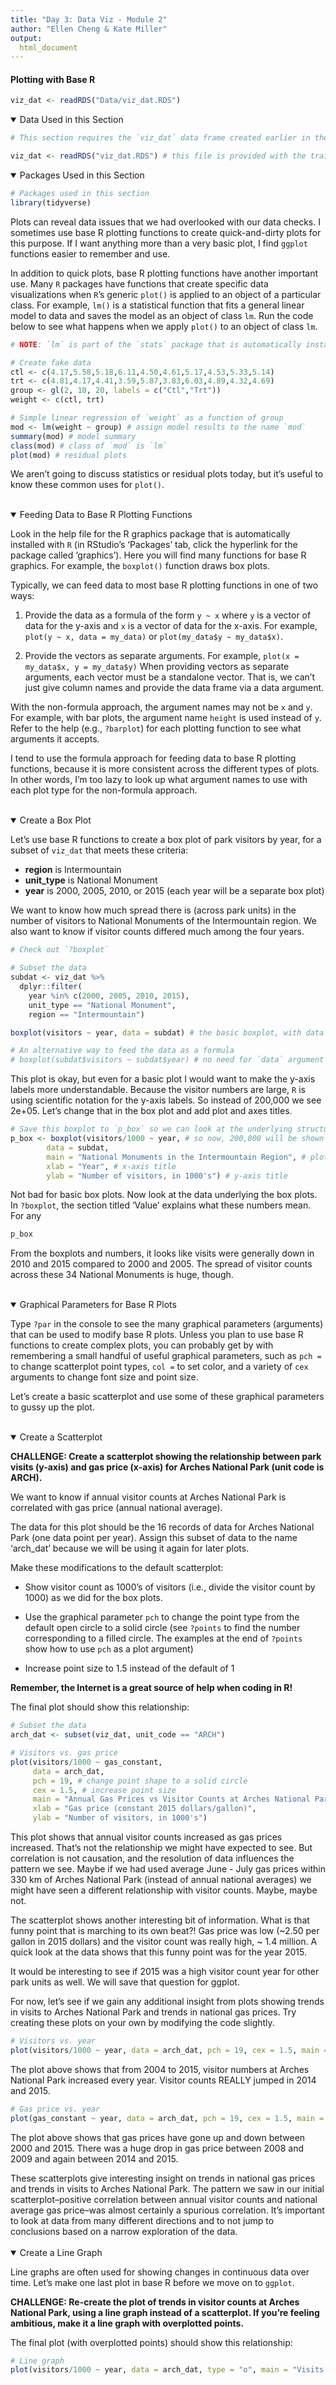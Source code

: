```yaml
---
title: "Day 3: Data Viz - Module 2"
author: "Ellen Cheng & Kate Miller"
output:
  html_document
---
```


#### Plotting with Base R {.tabset}

```r

viz_dat <- readRDS("Data/viz_dat.RDS")
```

<details open><summary class='drop'>Data Used in this Section</summary>
```r

# This section requires the `viz_dat` data frame created earlier in the module. If you don't have this data frames in the global environment, run the code below.

viz_dat <- readRDS("viz_dat.RDS") # this file is provided with the training materials. If this file is not in your current working directory, provide the file path in the function argument
```
</details>

<details open><summary class='drop'>Packages Used in this Section</summary>
```r

# Packages used in this section
library(tidyverse)
```
</details>

Plots can reveal data issues that we had overlooked with our data checks. I sometimes use base R plotting functions to create quick-and-dirty plots for this purpose. If I want anything more than a very basic plot, I find `ggplot` functions easier to remember and use.

In addition to quick plots, base R plotting functions have another important use. Many `R` packages have functions that create specific data visualizations when `R`'s generic `plot()` is applied to an object of a particular class. For example, `lm()` is a statistical function that fits a general linear model to data and saves the model as an object of class `lm`. Run the code below to see what happens when we apply `plot()` to an object of class `lm`.

```r

# NOTE: `lm` is part of the `stats` package that is automatically installed with `R`. This code comes from the Examples section of `?lm`.

# Create fake data
ctl <- c(4.17,5.58,5.18,6.11,4.50,4.61,5.17,4.53,5.33,5.14)
trt <- c(4.81,4.17,4.41,3.59,5.87,3.83,6.03,4.89,4.32,4.69)
group <- gl(2, 10, 20, labels = c("Ctl","Trt"))
weight <- c(ctl, trt)

# Simple linear regression of `weight` as a function of group
mod <- lm(weight ~ group) # assign model results to the name `mod`
summary(mod) # model summary
class(mod) # class of `mod` is `lm`
plot(mod) # residual plots
```

We aren't going to discuss statistics or residual plots today, but it's useful to know these common uses for `plot()`.

<br>
<details open><summary class='drop'>Feeding Data to Base R Plotting Functions</summary>

Look in the help file for the R graphics package that is automatically installed with `R` (in RStudio's 'Packages' tab, click the hyperlink for the package called 'graphics'). Here you will find many functions for base R graphics. For example, the `boxplot()` function draws box plots. 

Typically, we can feed data to most base R plotting functions in one of two ways:

1. Provide the data as a formula of the form `y ~ x` where `y` is a vector of data for the y-axis and `x` is a vector of data for the x-axis. For example, `plot(y ~ x, data = my_data)` or `plot(my_data$y ~ my_data$x)`.

2. Provide the vectors as separate arguments. For example, `plot(x = my_data$x, y = my_data$y)` When providing vectors as separate arguments, each vector must be a standalone vector. That is, we can't just give column names and provide the data frame via a data argument.

With the non-formula approach, the argument names may not be `x` and `y`. For example, with bar plots, the argument name `height` is used instead of `y`. Refer to the help (e.g., `?barplot`) for each plotting function to see what arguments it accepts.

I tend to use the formula approach for feeding data to base R plotting functions, because it is more consistent across the different types of plots. In other words, I'm too lazy to look up what argument names to use with each plot type for the non-formula approach.

</details>
<br>
<details open><summary class='drop'>Create a Box Plot</summary>

Let's use base R functions to create a box plot of park visitors by year, for a subset of `viz_dat` that meets these criteria:

- **region** is Intermountain
- **unit_type** is National Monument
- **year** is 2000, 2005, 2010, or 2015 (each year will be a separate box plot)

We want to know how much spread there is (across park units) in the number of visitors to National Monuments of the Intermountain region. We also want to know if visitor counts differed much among the four years.

```r
# Check out `?boxplot`

# Subset the data
subdat <- viz_dat %>%
  dplyr::filter(
    year %in% c(2000, 2005, 2010, 2015),
    unit_type == "National Monument",
    region == "Intermountain")

boxplot(visitors ~ year, data = subdat) # the basic boxplot, with data provided as a formula

# An alternative way to feed the data as a formula
# boxplot(subdat$visitors ~ subdat$year) # no need for `data` argument
```

This plot is okay, but even for a basic plot I would want to make the y-axis labels more understandable. Because the visitor numbers are large, `R` is using scientific notation for the y-axis labels. So instead of 200,000 we see 2e+05. Let's change that in the box plot and add plot and axes titles.

```r

# Save this boxplot to `p_box` so we can look at the underlying structure
p_box <- boxplot(visitors/1000 ~ year, # so now, 200,000 will be shown as 200 on the y-axis
        data = subdat,
        main = "National Monuments in the Intermountain Region", # plot title
        xlab = "Year", # x-axis title
        ylab = "Number of visitors, in 1000's") # y-axis title
```

Not bad for basic box plots. Now 
look at the data underlying the box plots. In `?boxplot`, the section titled 'Value' explains what these numbers mean. For any 

```r
p_box
```

From the boxplots and numbers, it looks like visits were generally down in 2010 and 2015 compared to 2000 and 2005. The spread of visitor counts across these 34 National Monuments is huge, though.

</details>
<br>
<details open><summary class='drop'>Graphical Parameters for Base R Plots</summary>

Type `?par` in the console to see the many graphical parameters (arguments) that can be used to modify base R plots. Unless you plan to use base R functions to create complex plots, you can probably get by with remembering a small handful of useful graphical parameters, such as `pch =` to change scatterplot point types, `col =` to set color, and a variety of `cex` arguments to change font size and point size.

Let's create a basic scatterplot and use some of these graphical parameters to gussy up the plot.

</details>
<br>
<details open><summary class='drop'>Create a Scatterplot</summary>

<div class="alert alert-info">
  <strong>CHALLENGE:  Create a scatterplot showing the relationship between park visits (y-axis) and gas price (x-axis) for Arches National Park (unit code is ARCH).</strong>
  
  We want to know if annual visitor counts at Arches National Park is correlated with gas price (annual national average).
  
  The data for this plot should be the 16 records of data for Arches National Park (one data point per year). Assign this subset of data to the name 'arch_dat' because we will be using it again for later plots.
  
  Make these modifications to the default scatterplot:
  
  - Show visitor count as 1000's of visitors (i.e., divide the visitor count by 1000) as we did for the box plots.
  
  - Use the graphical parameter `pch` to change the point type from the default open circle to a solid circle (see `?points` to find the number corresponding to a filled circle. The examples at the end of `?points` show how to use `pch` as a plot argument)
  
  - Increase point size to 1.5 instead of the default of 1
  
  **Remember, the Internet is a great source of help when coding in R!**
  </div>

The final plot should show this relationship:
```r

# Subset the data
arch_dat <- subset(viz_dat, unit_code == "ARCH")

# Visitors vs. gas price
plot(visitors/1000 ~ gas_constant, 
     data = arch_dat, 
     pch = 19, # change point shape to a solid circle
     cex = 1.5, # increase point size
     main = "Annual Gas Prices vs Visitor Counts at Arches National Park, 2000 - 2015", 
     xlab = "Gas price (constant 2015 dollars/gallon)", 
     ylab = "Number of visitors, in 1000's")
```

This plot shows that annual visitor counts increased as gas prices increased. That's not the relationship we might have expected to see. But correlation is not causation, and the resolution of data influences the pattern we see. Maybe if we had used average June - July gas prices within 330 km of Arches National Park (instead of annual national averages) we might have seen a different relationship with visitor counts. Maybe, maybe not.

The scatterplot shows another interesting bit of information. What is that funny point that is marching to its own beat?! Gas price was low (~2.50 per gallon in 2015 dollars) and the visitor count was really high, ~ 1.4 million. A quick look at the data shows that this funny point was for the year 2015. 

It would be interesting to see if 2015 was a high visitor count year for other park units as well. We will save that question for ggplot.

For now, let's see if we gain any additional insight from plots showing trends in visits to Arches National Park and trends in national gas prices. Try creating these plots on your own by modifying the code slightly. 

```r
# Visitors vs. year
plot(visitors/1000 ~ year, data = arch_dat, pch = 19, cex = 1.5, main = "Visits to Arches National Park, 2000 - 2015", xlab = "Year", ylab = "Number of visitors, in 1000's")
```

The plot above shows that from 2004 to 2015, visitor numbers at Arches National Park increased every year. Visitor counts REALLY jumped in 2014 and 2015.

```r
# Gas price vs. year
plot(gas_constant ~ year, data = arch_dat, pch = 19, cex = 1.5, main = "Average National Gas Prices, 2000 - 2015", xlab = "Year", ylab = "Gas price (constant 2015 dollars/gallon)")
```

The plot above shows that gas prices have gone up and down between 2000 and 2015. There was a huge drop in gas price between 2008 and 2009 and again between 2014 and 2015.

These scatterplots give interesting insight on trends in national gas prices and trends in visits to Arches National Park. The pattern we saw in our initial scatterplot--positive correlation between annual visitor counts and national average gas price--was almost certainly a spurious correlation. It's important to look at data from many different directions and to not jump to conclusions based on a narrow exploration of the data.
</details>
<br>
<details open><summary class='drop'>Create a Line Graph</summary>

Line graphs are often used for showing changes in continuous data over time. Let's make one last plot in base R before we move on to `ggplot`.

<div class="alert alert-info">
  <strong> CHALLENGE: Re-create the plot of trends in visitor counts at Arches National Park, using a line graph instead of a scatterplot. If you're feeling ambitious, make it a line graph with overplotted points.</strong>
</div>

The final plot (with overplotted points) should show this relationship:
```r

# Line graph
plot(visitors/1000 ~ year, data = arch_dat, type = "o", main = "Visits to Arches National Park, 2000 - 2015", xlab = "Year", ylab = "Number of visitors, in 1000's") # can use `type = "o" to get line plots with points
```